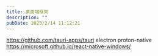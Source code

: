 ```yaml
---
title: 桌面端框架
description: ""
pubDate: 2023/2/14 11:12:21
---
```


https://github.com/tauri-apps/tauri
electron
proton-native
https://microsoft.github.io/react-native-windows/